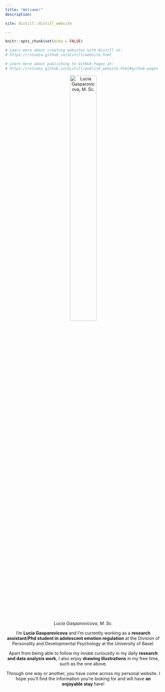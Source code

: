 ```yaml
---
title: "Welcome!"
description: 

site: distill::distill_website

---
```


```r
knitr::opts_chunk$set(echo = FALSE)

# Learn more about creating websites with Distill at:
# https://rstudio.github.io/distill/website.html

# Learn more about publishing to GitHub Pages at:
# https://rstudio.github.io/distill/publish_website.html#github-pages

```

<center>
![*Lucia Gasparovicova, M. Sc.*](website_images/Profile_Image_Round_Small.png){width=45%}
<center>

I'm **Lucia Gasparovicova** and I'm currently working as a **research assistant/Phd student in adolescent emotion regulation** at the Division of Personality and Developmental Psychology at the University of Basel.

Apart from being able to follow my innate curiousity in my daily **research and data analysis work**, I also enjoy **drawing illustrations** in my free time, such as the one above. 


Through one way or another, you have come across my personal website. I hope you'll find the information you're looking for and will have **an enjoyable stay** here!  


